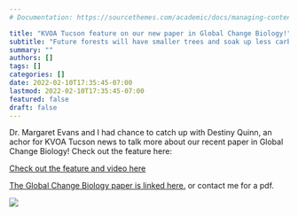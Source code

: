 ```yaml
---
# Documentation: https://sourcethemes.com/academic/docs/managing-content/

title: "KVOA Tucson feature on our new paper in Global Change Biology!"
subtitle: "Future forests will have smaller trees and soak up less carbon, study suggests"
summary: ""
authors: []
tags: []
categories: []
date: 2022-02-10T17:35:45-07:00
lastmod: 2022-02-10T17:35:45-07:00
featured: false
draft: false
---
```


Dr. Margaret Evans and I had chance to catch up with Destiny Quinn, an achor for KVOA Tucson news to talk more about our recent paper in Global Change Biology! Check out the feature here:

[Check out the feature and video here](https://www.kvoa.com/news/uarizona-researchers-predict-a-decline-in-tree-growth/article_dd522930-89a9-11ec-af49-db5f4a9263e5.html)

[The Global Change Biology paper is linked here.](https://onlinelibrary.wiley.com/share/author/3PBGBXJMVPMY7C35ZPVY?target=10.1111/gcb.16038) or contact me for a pdf.

![](Box1_with_text.png)
